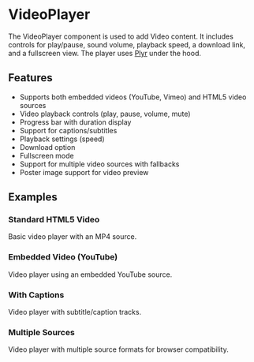 
<Meta title="Components/VideoPlayer" />

# VideoPlayer

The VideoPlayer component is used to add Video content. It includes controls for play/pause, sound volume,
playback speed, a download link, and a fullscreen view. The player uses [Plyr](https://github.com/sampotts/plyr) under the hood.

## Features

- Supports both embedded videos (YouTube, Vimeo) and HTML5 video sources
- Video playback controls (play, pause, volume, mute)
- Progress bar with duration display
- Support for captions/subtitles
- Playback settings (speed)
- Download option
- Fullscreen mode
- Support for multiple video sources with fallbacks
- Poster image support for video preview

## Examples

### Standard HTML5 Video

Basic video player with an MP4 source.

<Canvas of={DpVideoPlayerStories.Standard} />

### Embedded Video (YouTube)

Video player using an embedded YouTube source.

<Canvas of={DpVideoPlayerStories.YouTube} />

### With Captions

Video player with subtitle/caption tracks.

<Canvas of={DpVideoPlayerStories.WithCaptions} />

### Multiple Sources

Video player with multiple source formats for browser compatibility.

<Canvas of={DpVideoPlayerStories.MultipleSources} />
